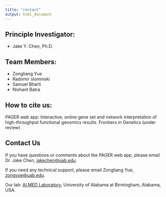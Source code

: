 ```yaml
---
title: "contact"
output: html_document
---
```



## Principle Investigator:
* Jake Y. Chen, Ph.D.

## Team Members:
* Zongliang Yue
* Radomir slominski
* Samuel Bharti
* Nishant Batra



## How to cite us:
PAGER web app: Interactive, online gene set and network interpretation of high-throughput functional genomics results. Frontiers in Genetics (under review)

## Contact Us
If you have questions or comments about the PAGER web app, please email Dr. Jake Chen, [jakechen@uab.edu](mailto:jakechen@uab.edu).


If you need any technical support, please email Zongliang Yue, [zongyue@uab.edu](mailto:zongyue@uab.edu).


Our lab: [AI.MED Laboratory](http://aimed-lab.org/), University of Alabama at Birmingham, Alabama, USA.
